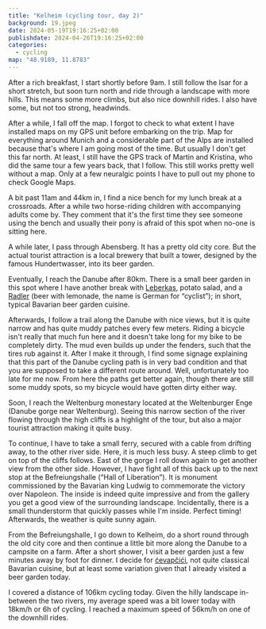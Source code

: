 ```yaml
---
title: "Kelheim (cycling tour, day 2)"
background: 19.jpeg
date: 2024-05-19T19:16:25+02:00
publishdate: 2024-04-26T19:16:25+02:00
categories:
  - cycling
map: "48.9189, 11.8783"
---
```


After a rich breakfast, I start shortly before 9am. I still follow the Isar for
a short stretch, but soon turn north and ride through a landscape with more
hills. This means some more climbs, but also nice downhill rides. I also have
some, but not too strong, headwinds.

<Gallery>
  <Rimg src="1.jpeg" caption="View back to Landshut." />
  <Rimg
    src="2.jpeg"
    caption="The Isarspitz; close to where I leave the Isar."
  />
</Gallery>

After a while, I fall off the map. I forgot to check to what extent I have
installed maps on my GPS unit before embarking on the trip. Map for everything
around Munich and a considerable part of the Alps are installed because that's
where I am going most of the time. But usually I don't get this far north. At
least, I still have the GPS track of Martin and Kristina, who did the same tour
a few years back, that I follow. This still works pretty well without a map.
Only at a few neuralgic points I have to pull out my phone to check Google Maps.

<Rimg src="4.jpeg" caption="Oh no, I'm falling off the map!" />

A bit past 11am and 44km in, I find a nice bench for my lunch break at
a crossroads. After a while two horse-riding children with accompanying adults
come by. They comment that it's the first time they see someone using the bench
and usually their pony is afraid of this spot when no-one is sitting here.

<Gallery large="true">
  <Rimg src="5.jpeg" alt="Bavarian landscape" />
  <Rimg
    src="6.jpeg"
    caption="A colorful caterpillar that took a liking to my bike."
  />
</Gallery>

A while later, I pass through Abensberg. It has a pretty old city core. But the
actual tourist attraction is a local brewery that built a tower, designed by the
famous Hundertwasser, into its beer garden.

<Gallery>
  <Rimg src="7.jpeg" caption="Abensberg." />
  <Rimg src="8.jpeg" alt="Abensberg." />
  <Rimg src="9.jpeg" alt="Abensberg." />
  <Rimg
    src="10.jpeg"
    alt="The Hundertwasser tower an thi Abensberg beer garden."
  />
</Gallery>

Eventually, I reach the Danube after 80km. There is a small beer garden in this
spot where I have another break with
[Leberkas](https://en.wikipedia.org/wiki/Leberk%C3%A4se), potato salad, and
a [Radler](https://en.wikipedia.org/wiki/Shandy#Radler) (beer with lemonade, the
name is German for “cyclist”); in short, typical Bavarian beer garden cuisine.

<Gallery>
  <Rimg src="12.jpeg" caption="The Danube." />
  <Rimg
    src="13.jpeg"
    caption="Befreiungshalle (“Hall of Liberation”) of the beer garden, i.e. the toilets."
  />
</Gallery>

Afterwards, I follow a trail along the Danube with nice views, but it is quite
narrow and has quite muddy patches every few meters. Riding a bicycle isn't
really that much fun here and it doesn't take long for my bike to be completely
dirty. The mud even builds up under the fenders, such that the tires rub against
it. After I make it through, I find some signage explaining that this part of
the Danube cycling path is in very bad condition and that you are supposed to
take a different route around. Well, unfortunately too late for me now. From
here the paths get better again, though there are still some muddy spots, so my
bicycle would have gotten dirty either way.

<Rimg src="14.jpeg" caption="Along the Danube." />

Soon, I reach the Weltenburg monestary located at the Weltenburger Enge (Danube
gorge near Weltenburg). Seeing this narrow section of the river flowing through
the high cliffs is a highlight of the tour, but also a major tourist attraction
making it quite busy.

<Gallery>
  <Rimg src="16.jpeg" caption="Ferry across the Danube." />
  <Rimg src="17.jpeg" caption="Weltenburg monestary." />
  <Rimg src="18.jpeg" caption="Weltenburg monestary." />
</Gallery>

<Rimg src="19.jpeg" caption="Weltenburger Enge." />

<Gallery>
  <Rimg src="20.jpeg" alt="Weltenburger Enge." />
  <Rimg src="21.jpeg" alt="Weltenburger Enge." />
</Gallery>

To continue, I have to take a small ferry, secured with a cable from drifting
away, to the other river side. Here, it is much less busy. A steep climb to get
on top of the cliffs follows. East of the gorge I roll down again to get another
view from the other side. However, I have fight all of this back up to the next
stop at the Befreiungshalle (“Hall of Liberation”). It is monument commissioned
by the Bavarian king Ludwig to commemorate the victory over Napoleon. The inside
is indeed quite impressive and from the gallery you get a good view of the
surrounding landscape. Incidentally, there is a small thunderstorm that quickly
passes while I'm inside. Perfect timing! Afterwards, the weather is quite sunny
again.

<Gallery>
  <Rimg src="23.jpeg" caption="Befreiungshalle." />
</Gallery>

<Gallery large="true">
  <Rimg src="24.jpeg" caption="Befreiungshalle." />
  <Rimg src="25.jpeg" caption="Befreiungshalle." />
  <Rimg src="27.jpeg" caption="Befreiungshalle." />
  <Rimg src="33.jpeg" caption="Befreiungshalle." />
  <Rimg src="34.jpeg" caption="Befreiungshalle." />
</Gallery>

<Pano src="1.jpeg" caption="View from the Befreiungshalle." />

<Gallery large="true">
  <Rimg src="30.jpeg" caption="View back to the Weltenburger Enge." />
  <Rimg src="32.jpeg" caption="A rainbow after the short thunderstorm." />
</Gallery>

From the Befreiungshalle, I go down to Kelheim, do a short round through the old
city core and then continue a little bit more along the Danube to a campsite on
a farm. After a short shower, I visit a beer garden just a few minutes away by
foot for dinner. I decide for [ćevapčići](https://en.wikipedia.org/wiki/%C4%86evapi),
not quite classical Bavarian cuisine, but at least some variation given that
I already visited a beer garden today.

<Gallery>
  <Rimg src="35.jpeg" caption="Gate to Kelheim's old city core." />
  <Rimg src="36.jpeg" alt="A bridge over the Danube." />
</Gallery>

<Rimg src="37.jpeg" caption="View back to the Befreiungshalle." />

<Gallery>
  <Rimg src="38.jpeg" caption="My pitched tent." />
  <Rimg src="39.jpeg" caption="And my muddy bike." />
</Gallery>

I covered a distance of 106km cycling today. Given the hilly landscape
in-between the two rivers, my average speed was a bit lower today with 18km/h or
6h of cycling. I reached a maximum speed of 56km/h on one of the downhill rides.

<GpxTrack src="20240519.gpx" />

<ElevationProfile src="20240519.gpx" />

<Nextday />
